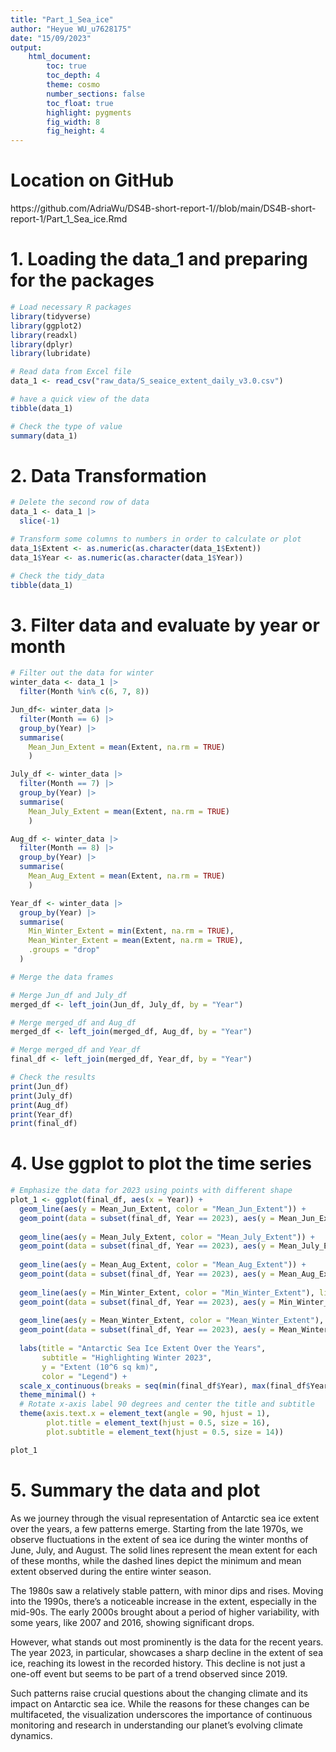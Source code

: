 ```yaml
---
title: "Part_1_Sea_ice"
author: "Heyue WU_u7628175"
date: "15/09/2023"
output:  
    html_document:
        toc: true
        toc_depth: 4
        theme: cosmo
        number_sections: false
        toc_float: true
        highlight: pygments
        fig_width: 8
        fig_height: 4
---
```


# Location on GitHub

https://github.com/AdriaWu/DS4B-short-report-1//blob/main/DS4B-short-report-1/Part_1_Sea_ice.Rmd

# 1. Loading the data_1 and preparing for the packages

```r
# Load necessary R packages
library(tidyverse)
library(ggplot2)
library(readxl)
library(dplyr)
library(lubridate)

# Read data from Excel file
data_1 <- read_csv("raw_data/S_seaice_extent_daily_v3.0.csv")

# have a quick view of the data
tibble(data_1)

# Check the type of value
summary(data_1)
```

# 2. Data Transformation

```r
# Delete the second row of data
data_1 <- data_1 |>
  slice(-1)

# Transform some columns to numbers in order to calculate or plot
data_1$Extent <- as.numeric(as.character(data_1$Extent))
data_1$Year <- as.numeric(as.character(data_1$Year))

# Check the tidy_data
tibble(data_1)
```

# 3. Filter data and evaluate by year or month

```r
# Filter out the data for winter
winter_data <- data_1 |>
  filter(Month %in% c(6, 7, 8))

Jun_df<- winter_data |>
  filter(Month == 6) |>
  group_by(Year) |>
  summarise(
    Mean_Jun_Extent = mean(Extent, na.rm = TRUE)
    )

July_df <- winter_data |>
  filter(Month == 7) |>
  group_by(Year) |>
  summarise(
    Mean_July_Extent = mean(Extent, na.rm = TRUE)
    )

Aug_df <- winter_data |>
  filter(Month == 8) |>
  group_by(Year) |>
  summarise(
    Mean_Aug_Extent = mean(Extent, na.rm = TRUE)
    )

Year_df <- winter_data |>
  group_by(Year) |>
  summarise(
    Min_Winter_Extent = min(Extent, na.rm = TRUE),
    Mean_Winter_Extent = mean(Extent, na.rm = TRUE),
    .groups = "drop"
  )

# Merge the data frames

# Merge Jun_df and July_df
merged_df <- left_join(Jun_df, July_df, by = "Year")

# Merge merged_df and Aug_df
merged_df <- left_join(merged_df, Aug_df, by = "Year")

# Merge merged_df and Year_df
final_df <- left_join(merged_df, Year_df, by = "Year")

# Check the results
print(Jun_df)
print(July_df)
print(Aug_df)
print(Year_df)
print(final_df)

```

# 4. Use ggplot to plot the time series

```r
# Emphasize the data for 2023 using points with different shape
plot_1 <- ggplot(final_df, aes(x = Year)) +
  geom_line(aes(y = Mean_Jun_Extent, color = "Mean_Jun_Extent")) +
  geom_point(data = subset(final_df, Year == 2023), aes(y = Mean_Jun_Extent), color = "green", size = 3, shape = 16) +
  
  geom_line(aes(y = Mean_July_Extent, color = "Mean_July_Extent")) +
  geom_point(data = subset(final_df, Year == 2023), aes(y = Mean_July_Extent), color = "grey", size = 3, shape = 16) +
  
  geom_line(aes(y = Mean_Aug_Extent, color = "Mean_Aug_Extent")) +
  geom_point(data = subset(final_df, Year == 2023), aes(y = Mean_Aug_Extent), color = "red", size = 3, shape = 16) +
  
  geom_line(aes(y = Min_Winter_Extent, color = "Min_Winter_Extent"), linetype = "dashed") +
  geom_point(data = subset(final_df, Year == 2023), aes(y = Min_Winter_Extent), color = "purple", size = 3, shape = 18) +
  
  geom_line(aes(y = Mean_Winter_Extent, color = "Mean_Winter_Extent"), linetype = "dashed") +
  geom_point(data = subset(final_df, Year == 2023), aes(y = Mean_Winter_Extent), color = "blue", size = 3, shape = 18) +
  
  labs(title = "Antarctic Sea Ice Extent Over the Years",
       subtitle = "Highlighting Winter 2023",
       y = "Extent (10^6 sq km)",
       color = "Legend") +
  scale_x_continuous(breaks = seq(min(final_df$Year), max(final_df$Year), by = 2)) +
  theme_minimal() +
  # Rotate x-axis label 90 degrees and center the title and subtitle
  theme(axis.text.x = element_text(angle = 90, hjust = 1),
        plot.title = element_text(hjust = 0.5, size = 16),
        plot.subtitle = element_text(hjust = 0.5, size = 14))

plot_1
```

# 5. Summary the data and plot

As we journey through the visual representation of Antarctic sea ice extent over the years, a few patterns emerge. Starting from the late 1970s, we observe fluctuations in the extent of sea ice during the winter months of June, July, and August. The solid lines represent the mean extent for each of these months, while the dashed lines depict the minimum and mean extent observed during the entire winter season.

The 1980s saw a relatively stable pattern, with minor dips and rises. Moving into the 1990s, there's a noticeable increase in the extent, especially in the mid-90s. The early 2000s brought about a period of higher variability, with some years, like 2007 and 2016, showing significant drops.

However, what stands out most prominently is the data for the recent years. The year 2023, in particular, showcases a sharp decline in the extent of sea ice, reaching its lowest in the recorded history. This decline is not just a one-off event but seems to be part of a trend observed since 2019.

Such patterns raise crucial questions about the changing climate and its impact on Antarctic sea ice. While the reasons for these changes can be multifaceted, the visualization underscores the importance of continuous monitoring and research in understanding our planet's evolving climate dynamics.









